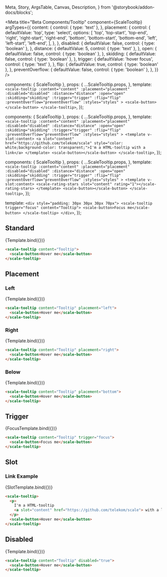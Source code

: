   Meta,
  Story,
  ArgsTable,
  Canvas,
  Description,
} from '@storybook/addon-docs/blocks';

<Meta
  title="Beta Components/Tooltip"
  component={ScaleTooltip}
  argTypes={{
    content: {
      control: { type: 'text' },
    },
    placement: {
      control: {
        defaultValue: 'top',
        type: 'select',
        options: [
          'top',
          'top-start',
          'top-end',
          'right',
          'right-start',
          'right-end',
          'bottom',
          'bottom-start',
          'bottom-end',
          'left',
          'left-start',
          'left-end',
        ],
      },
    },
    disabled: {
      defaultValue: false,
      control: { type: 'boolean' },
    },
    distance: {
      defaultValue: 5,
      control: { type: 'text' },
    },
    open: {
      defaultValue: false,
      control: { type: 'boolean' },
    },
    skidding: {
      defaultValue: false,
      control: { type: 'boolean' },
    },
    trigger: {
      defaultValue: 'hover focus',
      control: { type: 'text' },
    },
    flip: {
      defaultValue: true,
      control: { type: 'boolean' },
    },
    preventOverflow: {
      defaultValue: false,
      control: { type: 'boolean' },
    },
  }}
/>

  components: { ScaleTooltip },
  props: {
    ...ScaleTooltip.props,
  },
  template: `
    <scale-tooltip
      :content="content"
      :placement="placement"
      :disabled="disabled"
      :distance="distance"
      :open="open"
      :skidding="skidding"
      :trigger="trigger"
      :flip="flip"
      :preventOverflow="preventOverflow"
      :styles="styles"
    >
    <scale-button></scale-button>
    </scale-tooltip>
  `,
});

  components: { ScaleTooltip },
  props: {
    ...ScaleTooltip.props,
  },
  template: `
    <scale-tooltip
      :content="content"
      :placement="placement"
      :disabled="disabled"
      :distance="distance"
      :open="open"
      :skidding="skidding"
      :trigger="trigger"
      :flip="flip"
      :preventOverflow="preventOverflow"
      :styles="styles"
    >
    <template v-slot:content>
        <a slot="content" href="https://github.com/telekom/scale" style="color: white;background-color: transparent;">I'm a HTML-tooltip with a link</a>
    </template>
    <scale-button></scale-button>
    </scale-tooltip>
  `,
});

  components: { ScaleTooltip },
  props: {
    ...ScaleTooltip.props,
  },
  template: `
    <scale-tooltip
      :content="content"
      :placement="placement"
      :disabled="disabled"
      :distance="distance"
      :open="open"
      :skidding="skidding"
      :trigger="trigger"
      :flip="flip"
      :preventOverflow="preventOverflow"
      :styles="styles"
    >
    <template v-slot:content>
      <scale-rating-stars slot="content" rating="1"></scale-rating-stars>
    </template>
    <scale-button></scale-button>
    </scale-tooltip>
  `,
});

  template: `
    <div style="padding: 30px 30px 30px 70px">
    <scale-tooltip trigger="focus" content="Tooltip">
    <scale-button>Focus me</scale-button>
    </scale-tooltip>
    </div>
  `,
});

## Standard

<Canvas withSource="none">
  <Story
    name="Standard"
    args={{
      content: 'Tooltip',
    }}
  >
    {Template.bind({})}
  </Story>
</Canvas>

<ArgsTable story="Standard" />

```html
<scale-tooltip content="Tooltip">
  <scale-button>Hover me</scale-button>
</scale-tooltip>
```

## Placement

### Left

<Canvas withSource="none">
  <Story
    name="Placement-Left"
    args={{
      content: 'Tooltip',
      placement: 'left',
    }}
  >
    {Template.bind({})}
  </Story>
</Canvas>

```html
<scale-tooltip content="Tooltip" placement="left">
  <scale-button>Hover me</scale-button>
</scale-tooltip>
```

### Right

<Canvas withSource="none">
  <Story
    name="Placement-Right"
    args={{
      content: 'Tooltip',
      placement: 'right',
    }}
  >
    {Template.bind({})}
  </Story>
</Canvas>

```html
<scale-tooltip content="Tooltip" placement="right">
  <scale-button>Hover me</scale-button>
</scale-tooltip>
```

### Below

<Canvas withSource="none">
  <Story
    name="Placement-Below"
    args={{
      content: 'Tooltip',
      placement: 'bottom',
    }}
  >
    {Template.bind({})}
  </Story>
</Canvas>

```html
<scale-tooltip content="Tooltip" placement="bottom">
  <scale-button>Hover me</scale-button>
</scale-tooltip>
```

## Trigger

<Canvas withSource="none">
  <Story
    name="Trigger"
    args={{
      content: 'Tooltip',
      trigger: 'focus',
    }}
  >
    {FocusTemplate.bind({})}
  </Story>
</Canvas>

```html
<scale-tooltip content="Tooltip" trigger="focus">
  <scale-button>Focus me</scale-button>
</scale-tooltip>
```

## Slot

### Link Example

<Canvas withSource="none">
  <Story name="Slot" args={{}}>
    {SlotTemplate.bind({})}
  </Story>
</Canvas>

```html
<scale-tooltip>
  <p>
    I'm a HTML-tooltip
    <a slot="content" href="https://github.com/telekom/scale"> with a link</a>
  </p>
  <scale-button>Hover me</scale-button>
</scale-tooltip>
```

## Disabled

<Canvas withSource="none">
  <Story
    name="Disabled"
    args={{
      content: 'Tooltip',
      disabled: true,
    }}
  >
    {Template.bind({})}
  </Story>
</Canvas>

```html
<scale-tooltip content="Tooltip" disabled="true">
  <scale-button>Hover me</scale-button>
</scale-tooltip>
```
